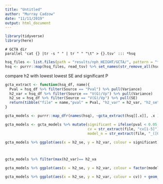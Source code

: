 ```yaml
---
title: "Untitled"
author: "Murray Cadzow"
date: "11/11/2019"
output: html_document
---
```


```r
library(tidyverse)
library(here)
```

```
# GCTA dir
parallel 'cat {} |tr -s " " | tr " " "\t" > {}.tsv' ::: *hsq
```


```r
hsq_files <- list.files(path = "results/nph_HEIGHT/GCTA/", pattern = "*.hsq.tsv", full.names = TRUE)
hsq <- purrr::map(hsq_files, read_tsv) %>% set_names(str_remove_all(hsq_files, "results/nph_HEIGHT/GCTA//"))
```


compare h2 with lowest lowest SE and significant P
```r
gcta_extract <- function(hsq_df, name){
  Pval = hsq_df %>% filter(Source == "Pval") %>% pull(Variance)
  h2_var = hsq_df %>% filter(Source == "V(G)/Vp") %>% pull(Variance)
  h2_se = hsq_df %>% filter(Source == "V(G)/Vp") %>% pull(SE)
  return(tibble("file" = name,"pval" = Pval, "h2_var" = h2_var, "h2_se" = h2_se))
}

gcta_models <- purrr::map_dfr(names(hsq), ~gcta_extract(hsq[[.x]], .x ))

gcta_models <- gcta_models %>% mutate(significant = ifelse(pval < 0.05, TRUE, FALSE),
                                      cv = str_extract(file, "cv[1-5]"),
                                      model_n = str_extract(file, "_([0-9])+") %>% str_remove_all("_") %>% as.numeric()) 

gcta_models %>% ggplot(aes(x = h2_se, y = h2_var, colour = significant)) + geom_point() + ggtitle("significant models") + coord_cartesian(ylim = c(0,1), xlim = c(0,1))



gcta_models %>% filter(max(h2_var)== h2_va
```

```r
gcta_models %>% ggplot(aes(x = h2_se, y = h2_var, colour = factor(model_n))) + geom_point() + ggtitle("Coloured by Model") + coord_cartesian(ylim = c(0,1), xlim = c(0,1)) + facet_wrap(~cv)
```

```r
gcta_models %>% ggplot(aes(x = h2_se, y = h2_var, colour = cv)) + geom_point() + ggtitle("Coloured by Model") + coord_cartesian(ylim = c(0,1), xlim = c(0,1)) + facet_wrap(~model_n) + theme_bw()
```

